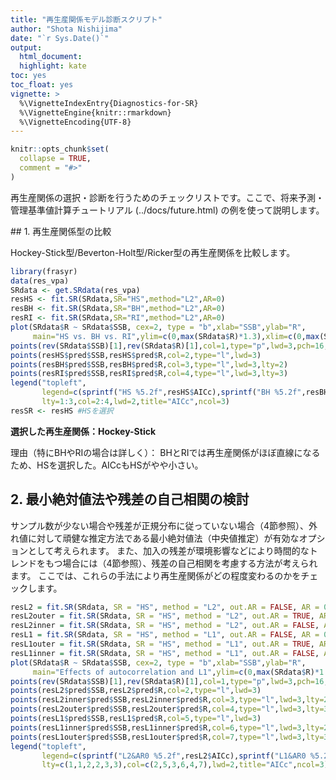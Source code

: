 ```yaml
---
title: "再生産関係モデル診断スクリプト"
author: "Shota Nishijima"
date: "`r Sys.Date()`"
output:
  html_document:
  highlight: kate
toc: yes
toc_float: yes
vignette: >
  %\VignetteIndexEntry{Diagnostics-for-SR}
  %\VignetteEngine{knitr::rmarkdown}
  %\VignetteEncoding{UTF-8}
---
```


```r
knitr::opts_chunk$set(
  collapse = TRUE,
  comment = "#>"
)
```

再生産関係の選択・診断を行うためのチェックリストです。ここで、将来予測・管理基準値計算チュートリアル (../docs/future.html) の例を使って説明します。

  <!-- ## 0. 使用データ・解析コード等 -->
  <!-- 加入量・親魚量データ：平成29年度年度マサバ太平洋系群資源評価票における加入量・親魚量データ   -->
  <!-- 期間：1970~2016年    -->
  <!-- 使用プログラム:future.vpa1.11   -->
  <!-- 環境要因データ：なし   -->

  ## 1. 再生産関係型の比較

  Hockey-Stick型/Beverton-Holt型/Ricker型の再生産関係を比較します。

```r
library(frasyr)
data(res_vpa)
SRdata <- get.SRdata(res_vpa)
resHS <- fit.SR(SRdata,SR="HS",method="L2",AR=0)
resBH <- fit.SR(SRdata,SR="BH",method="L2",AR=0)
resRI <- fit.SR(SRdata,SR="RI",method="L2",AR=0)
plot(SRdata$R ~ SRdata$SSB, cex=2, type = "b",xlab="SSB",ylab="R",
     main="HS vs. BH vs. RI",ylim=c(0,max(SRdata$R)*1.3),xlim=c(0,max(SRdata$SSB)*1.1))
points(rev(SRdata$SSB)[1],rev(SRdata$R)[1],col=1,type="p",lwd=3,pch=16,cex=2)
points(resHS$pred$SSB,resHS$pred$R,col=2,type="l",lwd=3)
points(resBH$pred$SSB,resBH$pred$R,col=3,type="l",lwd=3,lty=2)
points(resRI$pred$SSB,resRI$pred$R,col=4,type="l",lwd=3,lty=3)
legend("topleft",
       legend=c(sprintf("HS %5.2f",resHS$AICc),sprintf("BH %5.2f",resBH$AICc),sprintf("RI %5.2f",resRI$AICc)),
       lty=1:3,col=2:4,lwd=2,title="AICc",ncol=3)
resSR <- resHS #HSを選択
```
**選択した再生産関係：Hockey-Stick**

  理由（特にBHやRIの場合は詳しく）：
BHとRIでは再生産関係がほぼ直線になるため、HSを選択した。AICcもHSがやや小さい。

## 2. 最小絶対値法や残差の自己相関の検討

サンプル数が少ない場合や残差が正規分布に従っていない場合（4節参照）、外れ値に対して頑健な推定方法である最小絶対値法（中央値推定）が有効なオプションとして考えられます。
また、加入の残差が環境影響などにより時間的なトレンドをもつ場合には（4節参照）、残差の自己相関を考慮する方法が考えられます。
ここでは、これらの手法により再生産関係がどの程度変わるのかをチェックします。

```r
resL2 = fit.SR(SRdata, SR = "HS", method = "L2", out.AR = FALSE, AR = 0)
resL2outer = fit.SR(SRdata, SR = "HS", method = "L2", out.AR = TRUE, AR = 1)
resL2inner = fit.SR(SRdata, SR = "HS", method = "L2", out.AR = FALSE, AR = 1)
resL1 = fit.SR(SRdata, SR = "HS", method = "L1", out.AR = FALSE, AR = 0)
resL1outer = fit.SR(SRdata, SR = "HS", method = "L1", out.AR = TRUE, AR = 1)
resL1inner = fit.SR(SRdata, SR = "HS", method = "L1", out.AR = FALSE, AR = 1)
plot(SRdata$R ~ SRdata$SSB, cex=2, type = "b",xlab="SSB",ylab="R",
     main="Effects of autocorrelation and L1",ylim=c(0,max(SRdata$R)*1.3),xlim=c(0,max(SRdata$SSB)*1.1))
points(rev(SRdata$SSB)[1],rev(SRdata$R)[1],col=1,type="p",lwd=3,pch=16,cex=2)
points(resL2$pred$SSB,resL2$pred$R,col=2,type="l",lwd=3)
points(resL2inner$pred$SSB,resL2inner$pred$R,col=3,type="l",lwd=3,lty=2)
points(resL2outer$pred$SSB,resL2outer$pred$R,col=4,type="l",lwd=3,lty=3)
points(resL1$pred$SSB,resL1$pred$R,col=5,type="l",lwd=3)
points(resL1inner$pred$SSB,resL1inner$pred$R,col=6,type="l",lwd=3,lty=2)
points(resL1outer$pred$SSB,resL1outer$pred$R,col=7,type="l",lwd=3,lty=3)
legend("topleft",
       legend=c(sprintf("L2&AR0 %5.2f",resL2$AICc),sprintf("L1&AR0 %5.2f",resL1$AICc),sprintf("L2&AR1inner %5.2f",resL2inner$AICc),sprintf("L1&AR1inner %5.2f",resL1inner$AICc),sprintf("L2&AR1outer %5.2f",resL1outer$AICc),sprintf("L1&AR1outer %5.2f",resL1outer$AICc)),
       lty=c(1,1,2,2,3,3),col=c(2,5,3,6,4,7),lwd=2,title="AICc",ncol=3)
```
